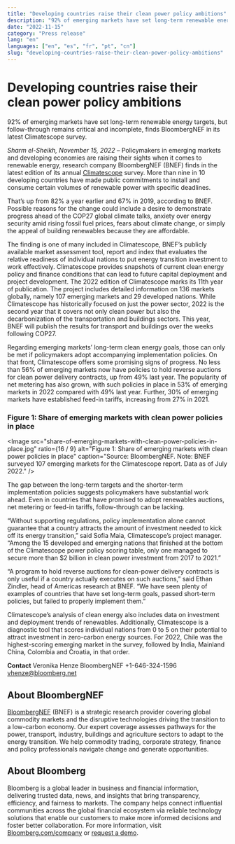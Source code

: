 ```yaml
---
title: "Developing countries raise their clean power policy ambitions"
description: "92% of emerging markets have set long-term renewable energy targets, but follow-through remains critical and incomplete, finds BloombergNEF in its latest Climatescope survey."
date: "2022-11-15"
category: "Press release"
lang: "en"
languages: ["en", "es", "fr", "pt", "cn"]
slug: "developing-countries-raise-their-clean-power-policy-ambitions"
---
```


# Developing countries raise their clean power policy ambitions

92% of emerging markets have set long-term renewable energy targets, but follow-through remains critical and incomplete, finds BloombergNEF in its latest Climatescope survey.

_Sharm el-Sheikh, November 15, 2022_ – Policymakers in emerging markets and developing economies are raising their sights when it comes to renewable energy, research company BloombergNEF (BNEF) finds in the latest edition of its annual [Climatescope](https://www.global-climatescope.org/) survey. More than nine in 10 developing countries have made public commitments to install and consume certain volumes of renewable power with specific deadlines.

That’s up from 82% a year earlier and 67% in 2019, according to BNEF. Possible reasons for the change could include a desire to demonstrate progress ahead of the COP27 global climate talks, anxiety over energy security amid rising fossil fuel prices, fears about climate change, or simply the appeal of building renewables because they are affordable.

The finding is one of many included in Climatescope, BNEF’s publicly available market assessment tool, report and index that evaluates the relative readiness of individual nations to put energy transition investment to work effectively. Climatescope provides snapshots of current clean energy policy and finance conditions that can lead to future capital deployment and project development. The 2022 edition of Climatescope marks its 11th year of publication. The project includes detailed information on 136 markets globally, namely 107 emerging markets and 29 developed nations. While Climatescope has historically focused on just the power sector, 2022 is the second year that it covers not only clean power but also the decarbonization of the transportation and buildings sectors. This year, BNEF will publish the results for transport and buildings over the weeks following COP27.

Regarding emerging markets’ long-term clean energy goals, those can only be met if policymakers adopt accompanying implementation policies. On that front, Climatescope offers some promising signs of progress. No less than 56% of emerging markets now have policies to hold reverse auctions for clean power delivery contracts, up from 49% last year. The popularity of net metering has also grown, with such policies in place in 53% of emerging markets in 2022 compared with 49% last year. Further, 30% of emerging markets have established feed-in tariffs, increasing from 27% in 2021.

### Figure 1: Share of emerging markets with clean power policies in place

<Image
  src="share-of-emerging-markets-with-clean-power-policies-in-place.jpg"
  ratio={16 / 9}
  alt="Figure 1: Share of emerging markets with clean power policies in place"
  caption="Source: BloombergNEF. Note: BNEF surveyed 107 emerging markets for the Climatescope report. Data as of July 2022."
/>

The gap between the long-term targets and the shorter-term implementation policies suggests policymakers have substantial work ahead. Even in countries that have promised to adopt renewables auctions, net metering or feed-in tariffs, follow-through can be lacking.

“Without supporting regulations, policy implementation alone cannot guarantee that a country attracts the amount of investment needed to kick off its energy transition,” said Sofia Maia, Climatescope’s project manager. “Among the 15 developed and emerging nations that finished at the bottom of the Climatescope power policy scoring table, only one managed to secure more than $2 billion in clean power investment from 2017 to 2021.”

“A program to hold reverse auctions for clean-power delivery contracts is only useful if a country actually executes on such auctions,” said Ethan Zindler, head of Americas research at BNEF. “We have seen plenty of examples of countries that have set long-term goals, passed short-term policies, but failed to properly implement them.”

Climatescope’s analysis of clean energy also includes data on investment and deployment trends of renewables. Additionally, Climatescope is a diagnostic tool that scores individual nations from 0 to 5 on their potential to attract investment in zero-carbon energy sources. For 2022, Chile was the highest-scoring emerging market in the survey, followed by India, Mainland China, Colombia and Croatia, in that order.

**Contact**
Veronika Henze
BloombergNEF
+1-646-324-1596
[vhenze@bloomberg.net](mailto:vhenze@bloomberg.net)

## About BloombergNEF

[BloombergNEF](https://about.bnef.com/) (BNEF) is a strategic research provider covering global commodity markets and the disruptive technologies driving the transition to a low-carbon economy. Our expert coverage assesses pathways for the power, transport, industry, buildings and agriculture sectors to adapt to the energy transition. We help commodity trading, corporate strategy, finance and policy professionals navigate change and generate opportunities.

## About Bloomberg

Bloomberg is a global leader in business and financial information, delivering trusted data, news, and insights that bring transparency, efficiency, and fairness to markets. The company helps connect influential communities across the global financial ecosystem via reliable technology solutions that enable our customers to make more informed decisions and foster better collaboration. For more information, visit [Bloomberg.com/company](https://www.bloomberg.com/company) or [request a demo](https://www.bloomberg.com/professional/request-demo/?utm_source=bbg-pr&bbgsum=dg-ws-core-pr).
